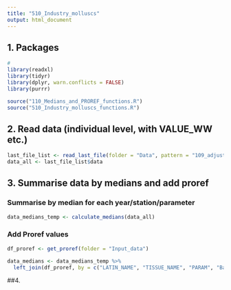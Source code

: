 ```yaml
---
title: "510_Industry_molluscs"
output: html_document
---
```


## 1. Packages
```r

# 
library(readxl)
library(tidyr)
library(dplyr, warn.conflicts = FALSE)
library(purrr)

source("110_Medians_and_PROREF_functions.R")
source("510_Industry_molluscs_functions.R")

```




## 2. Read data (individual level, with VALUE_WW etc.)
```r

last_file_list <- read_last_file(folder = "Data", pattern = "109_adjusted_data")
data_all <- last_file_list$data

```

## 3. Summarise data by medians and add proref  

### Summarise by median for each year/station/parameter  
```r

data_medians_temp <- calculate_medians(data_all)

```

### Add Proref values    
```r

df_proref <- get_proref(folder = "Input_data")

data_medians <- data_medians_temp %>%
  left_join(df_proref, by = c("LATIN_NAME", "TISSUE_NAME", "PARAM", "Basis"))

```

##4. 

